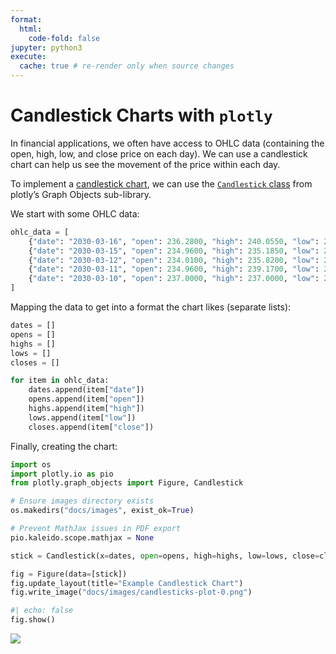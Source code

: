 ```yaml
---
format:
  html:
    code-fold: false
jupyter: python3
execute:
  cache: true # re-render only when source changes
---
```


# Candlestick Charts with `plotly`

In financial applications, we often have access to OHLC data (containing the open, high, low, and close price on each day). We can use a candlestick chart can help us see the movement of the price within each day.


To implement a [candlestick chart](https://plotly.com/python/candlestick-charts/), we can use the [`Candlestick` class](https://plotly.github.io/plotly.py-docs/generated/plotly.graph_objects.Candlestick.html) from plotly's Graph Objects sub-library.

We start with some OHLC data:

```python
ohlc_data = [
    {"date": "2030-03-16", "open": 236.2800, "high": 240.0550, "low": 235.9400, "close": 237.7100, "volume": 28092196},
    {"date": "2030-03-15", "open": 234.9600, "high": 235.1850, "low": 231.8100, "close": 234.8100, "volume": 26042669},
    {"date": "2030-03-12", "open": 234.0100, "high": 235.8200, "low": 233.2300, "close": 235.7500, "volume": 22653662},
    {"date": "2030-03-11", "open": 234.9600, "high": 239.1700, "low": 234.3100, "close": 237.1300, "volume": 29907586},
    {"date": "2030-03-10", "open": 237.0000, "high": 237.0000, "low": 232.0400, "close": 232.4200, "volume": 29746812}
]
```

Mapping the data to get into a format the chart likes (separate lists):

```python
dates = []
opens = []
highs = []
lows = []
closes = []

for item in ohlc_data:
    dates.append(item["date"])
    opens.append(item["open"])
    highs.append(item["high"])
    lows.append(item["low"])
    closes.append(item["close"])

```

Finally, creating the chart:


```python
import os
import plotly.io as pio
from plotly.graph_objects import Figure, Candlestick

# Ensure images directory exists
os.makedirs("docs/images", exist_ok=True)

# Prevent MathJax issues in PDF export
pio.kaleido.scope.mathjax = None

stick = Candlestick(x=dates, open=opens, high=highs, low=lows, close=closes)

fig = Figure(data=[stick])
fig.update_layout(title="Example Candlestick Chart")
fig.write_image("docs/images/candlesticks-plot-0.png")
```

::: {.content-visible when-format="html"}
```python
#| echo: false
fig.show()
```
:::

::: {.content-visible when-format="pdf"}
![](images/candlesticks-plot-0.png)
:::
